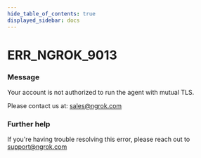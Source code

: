 ```yaml
---
hide_table_of_contents: true
displayed_sidebar: docs
---
```



# ERR_NGROK_9013

### Message

Your account is not authorized to run the agent with mutual TLS.

Please contact us at: sales@ngrok.com

<ErrorDetails error="err_ngrok_9013" />

### Further help

If you're having trouble resolving this error, please reach out to [support@ngrok.com](mailto:support@ngrok.com?subject=Help%20with%20ERR_NGROK_9013)
